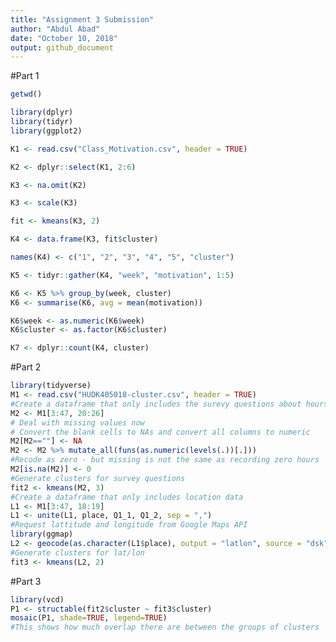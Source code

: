 ```yaml
---
title: "Assignment 3 Submission"
author: "Abdul Abad"
date: "October 10, 2018"
output: github_document
---
```

#Part 1

```r
getwd()
```

```r
library(dplyr)
library(tidyr)
library(ggplot2)
```

```r
K1 <- read.csv("Class_Motivation.csv", header = TRUE)
```

```r

K2 <- dplyr::select(K1, 2:6)
```

```r
K3 <- na.omit(K2)
```

```r

K3 <- scale(K3)
```

```r

fit <- kmeans(K3, 2)

```

```r
K4 <- data.frame(K3, fit$cluster)
```

```r

names(K4) <- c("1", "2", "3", "4", "5", "cluster")

```

```r
K5 <- tidyr::gather(K4, "week", "motivation", 1:5)
```

```r
K6 <- K5 %>% group_by(week, cluster)
K6 <- summarise(K6, avg = mean(motivation))
```

```r
K6$week <- as.numeric(K6$week)
K6$cluster <- as.factor(K6$cluster)
```

```r
K7 <- dplyr::count(K4, cluster)
```

#Part 2

```r
library(tidyverse)
M1 <- read.csv("HUDK405018-cluster.csv", header = TRUE)
#Create a dataframe that only includes the surevy questions about hours
M2 <- M1[3:47, 20:26]
# Deal with missing values now
# Convert the blank cells to NAs and convert all columns to numeric
M2[M2==""] <- NA
M2 <- M2 %>% mutate_all(funs(as.numeric(levels(.))[.]))
#Recode as zero - but missing is not the same as recording zero hours
M2[is.na(M2)] <- 0
#Generate clusters for survey questions
fit2 <- kmeans(M2, 3)
#Create a dataframe that only includes location data
L1 <- M1[3:47, 18:19]
L1 <- unite(L1, place, Q1_1, Q1_2, sep = ",")
#Request lattitude and longitude from Google Maps API
library(ggmap)
L2 <- geocode(as.character(L1$place), output = "latlon", source = "dsk")
#Generate clusters for lat/lon
fit3 <- kmeans(L2, 2)

```

#Part 3

```r
library(vcd)
P1 <- structable(fit2$cluster ~ fit3$cluster)
mosaic(P1, shade=TRUE, legend=TRUE) 
#This shows how much overlap there are between the groups of clusters
```